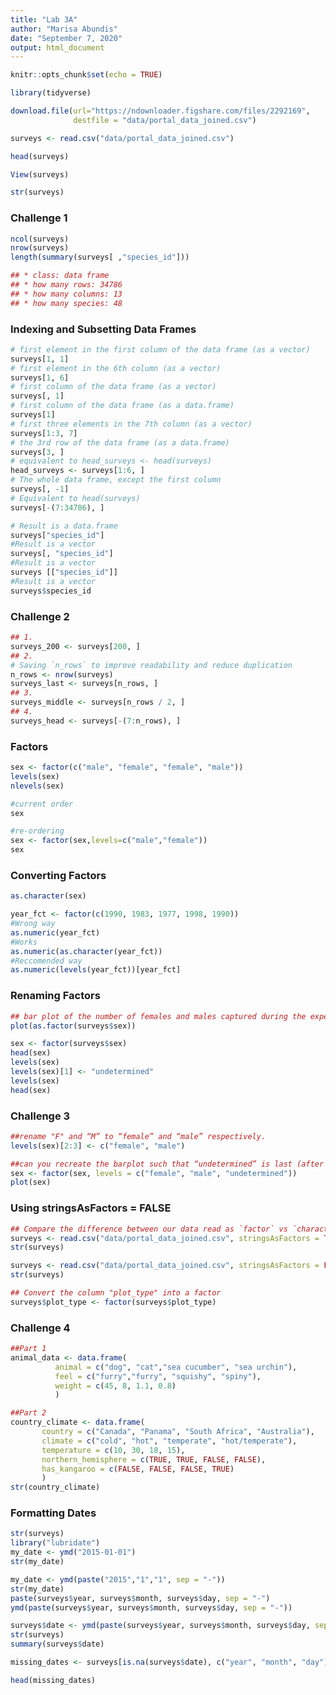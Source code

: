 ```yaml
---
title: "Lab 3A"
author: "Marisa Abundis"
date: "September 7, 2020"
output: html_document
---
```


```r
knitr::opts_chunk$set(echo = TRUE)
```



```r
library(tidyverse)
```

```r
download.file(url="https://ndownloader.figshare.com/files/2292169",
              destfile = "data/portal_data_joined.csv")
```
```r
surveys <- read.csv("data/portal_data_joined.csv")
```

```r
head(surveys)
```
```r
View(surveys)
```

```r
str(surveys)
```

### Challenge 1
```r

ncol(surveys)
nrow(surveys)
length(summary(surveys[ ,"species_id"]))

## * class: data frame
## * how many rows: 34786
## * how many columns: 13
## * how many species: 48
```

### Indexing and Subsetting Data Frames
```r
# first element in the first column of the data frame (as a vector)
surveys[1, 1]
# first element in the 6th column (as a vector)
surveys[1, 6]
# first column of the data frame (as a vector)
surveys[, 1]
# first column of the data frame (as a data.frame)
surveys[1]
# first three elements in the 7th column (as a vector)
surveys[1:3, 7]
# the 3rd row of the data frame (as a data.frame)
surveys[3, ]
# equivalent to head_surveys <- head(surveys)
head_surveys <- surveys[1:6, ]
# The whole data frame, except the first column
surveys[, -1]
# Equivalent to head(surveys)
surveys[-(7:34786), ]

# Result is a data.frame
surveys["species_id"]
#Result is a vector
surveys[, "species_id"]
#Result is a vector
surveys [["species_id"]]
#Result is a vector
surveys$species_id
```

### Challenge 2
```r

## 1.
surveys_200 <- surveys[200, ]
## 2.
# Saving `n_rows` to improve readability and reduce duplication
n_rows <- nrow(surveys)
surveys_last <- surveys[n_rows, ]
## 3.
surveys_middle <- surveys[n_rows / 2, ]
## 4.
surveys_head <- surveys[-(7:n_rows), ]
```

### Factors
```r
sex <- factor(c("male", "female", "female", "male"))
levels(sex)
nlevels(sex)

#current order
sex

#re-ordering
sex <- factor(sex,levels=c("male","female"))
sex

```
### Converting Factors
```r
as.character(sex)

year_fct <- factor(c(1990, 1983, 1977, 1998, 1990))
#Wrong way
as.numeric(year_fct)
#Works
as.numeric(as.character(year_fct))
#Reccomended way
as.numeric(levels(year_fct))[year_fct]
```
### Renaming Factors
```r
## bar plot of the number of females and males captured during the experiment:
plot(as.factor(surveys$sex))

sex <- factor(surveys$sex)
head(sex)
levels(sex)
levels(sex)[1] <- "undetermined"
levels(sex)
head(sex)
```

### Challenge 3
```r
##rename "F" and “M” to “female” and “male” respectively.
levels(sex)[2:3] <- c("female", "male")

##can you recreate the barplot such that “undetermined” is last (after “male”)?
sex <- factor(sex, levels = c("female", "male", "undetermined"))
plot(sex)
```

### Using stringsAsFactors = FALSE
```r
## Compare the difference between our data read as `factor` vs `character`.
surveys <- read.csv("data/portal_data_joined.csv", stringsAsFactors = TRUE)
str(surveys)

surveys <- read.csv("data/portal_data_joined.csv", stringsAsFactors = FALSE)
str(surveys)

## Convert the column "plot_type" into a factor
surveys$plot_type <- factor(surveys$plot_type)

```

### Challenge 4
```r
##Part 1
animal_data <- data.frame(
          animal = c("dog", "cat","sea cucumber", "sea urchin"),
          feel = c("furry","furry", "squishy", "spiny"),
          weight = c(45, 8, 1.1, 0.8)
          )

##Part 2
country_climate <- data.frame(
       country = c("Canada", "Panama", "South Africa", "Australia"),
       climate = c("cold", "hot", "temperate", "hot/temperate"),
       temperature = c(10, 30, 18, 15),
       northern_hemisphere = c(TRUE, TRUE, FALSE, FALSE),
       has_kangaroo = c(FALSE, FALSE, FALSE, TRUE)
       )
str(country_climate)

``` 

### Formatting Dates
```r
str(surveys)
library("lubridate")
my_date <- ymd("2015-01-01")
str(my_date)

my_date <- ymd(paste("2015","1","1", sep = "-"))
str(my_date)
paste(surveys$year, surveys$month, surveys$day, sep = "-")
ymd(paste(surveys$year, surveys$month, surveys$day, sep = "-"))

surveys$date <- ymd(paste(surveys$year, surveys$month, surveys$day, sep = "-"))
str(surveys)
summary(surveys$date)

missing_dates <- surveys[is.na(surveys$date), c("year", "month", "day")]

head(missing_dates)

```

